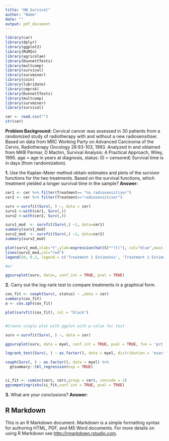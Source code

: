 ```yaml
---
title: "HW_Survival"
author: "Name"
date: ""
output: pdf_document
---
```


```r
library(car)
library(dplyr)
library(ggplot2)
library(MuMIn)
library(agricolae)
library(DunnettTests)
library(multcomp)
library(survival)
library(survminer)
library(coin)
library(lubridate)
library(cmprsk)
library(DunnettTests)
library(multcomp)
library(survminer)
library(survival)

```

```r
cer <- read.csv("")
str(cer)
```

**Problem Background:**
Cervical cancer was assessed in 30 patients from a randomized study of radiotherapy with and without a new radiosensitiser. Based on data from MRC Working Party on Advanced Carcinoma of the Cervix, Radiotherapy Oncology 26:93-103, 1993. Analyzed in and obtained from MKB Parmar, D Machin, Survival Analysis: A Practical Approach, Wiley, 1995. age = age in years at diagnosis, status: (0 = censored) Survival time is in days (from randomization).

**1.** Use the Kaplan-Meier method obtain estimates and plots of the survivor functions for the two treatments. Based on the survival functions, which treatment yielded a longer survival time in the sample? 
**Answer:** 

```r
cer1 <- cer %>% filter(Treatment== "no radiosensitiser")
cer2 <- cer %>% filter(Treatment=="radiosensitiser")

surv <-survfit(Surv(, ) ~, data = cer)
surv1 <-with(cer1, Surv(,))
surv2 <-with(cer2, Surv(,))

surv1_mod  <- survfit(Surv(,) ~1, data=cer1)
summary(surv1_mod)
surv2_mod  <- survfit(Surv(,) ~1, data=cer2)
summary(surv2_mod)

plot(surv1_mod,xlab="t",ylab=expression(hat(S)*"(t)"), col="blue",main = 'Kaplan Meyer Plot with confidence bands')
lines(surv2_mod,col="red")
legend(50, 0.2, legend = c('Treatment 1 Estimates', 'Treatment 2 Estimates'), lty = 1:1,col = c("blue","red"))

#or 

ggsurvplot(surv, data=, conf.int = TRUE, pval = TRUE)

```


**2.** Carry out the log-rank test to compare treatments in a graphical form. 
```r

cox_fit <- coxph(Surv(, status) ~ ,data = cer)
summary(cox_fit)
a <- cox.zph(cox_fit)

plot(survfit(cox_fit), col = "black")



```

```r
#Create single plot with ggplot with p-value for test

surv <-survfit(Surv(, ) ~, data = cer)

ggsurvplot(surv, data = myel, conf.int = TRUE, pval = TRUE, fun = 'pct', risk.table = TRUE, size = 1, linetype = 'strata', palette = c('#E7B800', '#2E9FDF'))

logrank_test(Surv(, ) ~ as.factor(), data = myel, distribution = 'exact')

coxph(Surv(, ) ~ as.factor(), data = myel) %>% 
  gtsummary::tbl_regression(exp = TRUE) 


ci_fit <- cuminc(cer$, cer$,group = cer$, cencode = 2)
ggcompetingrisks(ci_fit,conf.int = TRUE, pval = TRUE)

```

**3.** What are your conclusions?
**Answer:** 

## R Markdown

This is an R Markdown document. Markdown is a simple formatting syntax for authoring HTML, PDF, and MS Word documents. For more details on using R Markdown see <http://rmarkdown.rstudio.com>.

